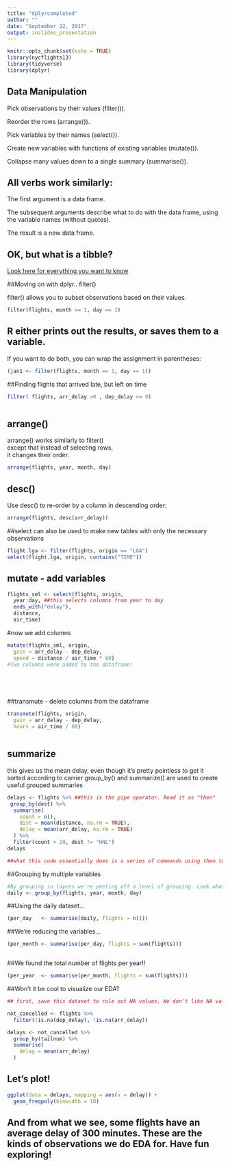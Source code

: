 ```yaml
---
title: "dplyrcompleted"
author: ""
date: "September 22, 2017"
output: ioslides_presentation
---
```


```r
knitr::opts_chunk$set(echo = TRUE)
library(nycflights13)
library(tidyverse)
library(dplyr)
```

## Data Manipulation

Pick observations by their values (filter()).  

Reorder the rows (arrange()).  

Pick variables by their names (select()).  

Create new variables with functions of existing variables (mutate()).

Collapse many values down to a single summary (summarise()).

## All verbs work similarly:  

The first argument is a data frame.  

The subsequent arguments describe what to do with the data frame, using the variable names (without quotes).  

The result is a new data frame.  

## OK, but what is a tibble?

[Look here for everything you want to know](http://bit.ly/2ffxvfM)  




##Moving on with dplyr.. filter()

filter() allows you to subset observations based on their values.

```r

filter(flights, month == 1, day == 1)

```


## R either prints out the results, or saves them to a variable.

If you want to do both, you can wrap the assignment in parentheses:

```r
(jan1 <- filter(flights, month == 1, day == 1))

```
##Finding flights that arrived late, but left on time

```r

filter( flights, arr_delay >0 , dep_delay <= 0)



```

## arrange()

arrange() works similarly to filter()   
except that instead of selecting rows,   
it changes their order.

```r
arrange(flights, year, month, day)
```


## desc()

Use desc() to re-order by a column in descending order:

```r
arrange(flights, desc(arr_delay))
```


##select can also be used to make new tables with only the necessary observations 

```r


flight.lga <- filter(flights, origin == "LGA") 
select(flight.lga, origin, contains("TIME"))

```


## mutate - add variables

```r


flights_sml <- select(flights, origin,
  year:day, ##this selects columns from year to day
  ends_with("delay"), 
  distance, 
  air_time)
```
#now we add columns

```r
mutate(flights_sml, origin,
  gain = arr_delay - dep_delay,
  speed = distance / air_time * 60)
#Two columns were added to the dataframe!






```

##transmute - delete columns from the dataframe

```r



transmute(flights, origin, 
  gain = arr_delay - dep_delay,
  hours = air_time / 60)



```

## summarize
this gives us the mean delay, even though it's pretty pointless to get it sorted according to carrier 
group_by() and summarize() are used to create useful grouped summaries
```r
delays <- flights %>% ##this is the pipe operator. Read it as "then"
 group_by(dest) %>% 
  summarise(
    count = n(),
    dist = mean(distance, na.rm = TRUE),
    delay = mean(arr_delay, na.rm = TRUE)
  ) %>% 
  filter(count > 20, dest != "HNL")
delays

##what this code essentially does is a series of commands using then to link them.
```


##Grouping by multiple variables

```r

#By grouping in layers we're peeling off a level of grouping. Look what happens now...
daily <- group_by(flights, year, month, day)

```

##Using the daily dataset...
```r
(per_day   <- summarise(daily, flights = n()))


```

##We're reducing the variables...
```r
(per_month <- summarise(per_day, flights = sum(flights)))



```
##We found the total number of flights per year!!

```r


(per_year  <- summarise(per_month, flights = sum(flights)))


```





##Won't it be cool to visualize our EDA?

```r

## first, save this dataset to rule out NA values. We don't like NA values

not_cancelled <- flights %>% 
  filter(!is.na(dep_delay), !is.na(arr_delay))

delays <- not_cancelled %>% 
  group_by(tailnum) %>% 
  summarise(
    delay = mean(arr_delay)
  )

```


## Let's plot!
```r
ggplot(data = delays, mapping = aes(x = delay)) + 
  geom_freqpoly(binwidth = 10)

```



## And from what we see, some flights have an average delay of 300 minutes. These are the kinds of observations we do EDA for. Have fun exploring!

